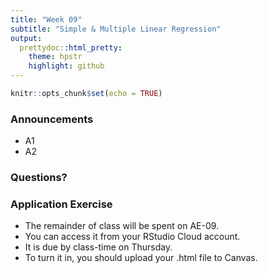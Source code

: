 ```yaml
---
title: "Week 09"
subtitle: "Simple & Multiple Linear Regression"
output: 
  prettydoc::html_pretty:
    theme: hpstr
    highlight: github
---
```


```r
knitr::opts_chunk$set(echo = TRUE)
```

### Announcements

- A1
- A2

### Questions?


### Application Exercise

- The remainder of class will be spent on AE-09. 
- You can access it from your RStudio Cloud account. 
- It is due by class-time on Thursday. 
- To turn it in, you should upload your .html file to Canvas.